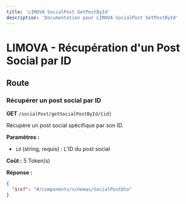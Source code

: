 ```yaml
---
title: 'LIMOVA SocialPost GetPostById'
description: 'Documentation pour LIMOVA SocialPost GetPostById'
---
```


# LIMOVA - Récupération d'un Post Social par ID

## Route

### Récupérer un post social par ID
**GET** `/socialPost/getSocialPostById/{id}`

Récupère un post social spécifique par son ID.

**Paramètres :**
- `id` (string, requis) : L'ID du post social

**Coût :** 5 Token(s)

**Réponse :**
```json
{
  "$ref": "#/components/schemas/SocialPostDto"
}
``` 
